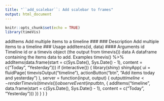 ```yaml
---
title: "``add_scalebar``: Add scalebar to frames"
output: html_document
---
```


```r
knitr::opts_chunk$set(echo = TRUE)
library(timeVis)
```

addItems Add multiple items to a timeline
### ### Description
Add multiple items to a timeline
### Usage
addItems(id, data)
#### Arguments 
id Timeline id or a timevis object (the output from timevis())
data A dataframe containing the items data to add.
Examples
timevis() %>%
addItems(data.frame(start = c(Sys.Date(), Sys.Date() - 1),
content = c("Today", "Yesterday")))
if (interactive()) {
library(shiny)
shinyApp(
ui = fluidPage(
timevisOutput("timeline"),
actionButton("btn", "Add items today and yesterday")
),
server = function(input, output) {
output$timeline <- renderTimevis(
timevis()
)
observeEvent(input$btn, {
addItems("timeline",
data.frame(start = c(Sys.Date(), Sys.Date() - 1),
content = c("Today", "Yesterday")))
})
}
)
}
